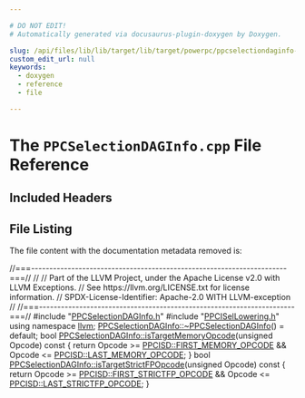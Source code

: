 ```yaml
---

# DO NOT EDIT!
# Automatically generated via docusaurus-plugin-doxygen by Doxygen.

slug: /api/files/lib/lib/target/lib/target/powerpc/ppcselectiondaginfo-cpp
custom_edit_url: null
keywords:
  - doxygen
  - reference
  - file

---
```





# The `PPCSelectionDAGInfo.cpp` File Reference

<DoxygenPage pluginConfig={pluginConfig}>



## Included Headers

<IncludesList>
<IncludesListItem
  filePath="PPCSelectionDAGInfo.h"
  permalink="/docs/api/files/lib/lib/target/lib/target/powerpc/ppcselectiondaginfo-h"
  isLocal="true" />
<IncludesListItem
  filePath="PPCISelLowering.h"
  permalink="/docs/api/files/lib/lib/target/lib/target/powerpc/ppcisellowering-h"
  isLocal="true" />
</IncludesList>


## File Listing

The file content with the documentation metadata removed is:

<ProgramListing>

<Link id="l00001" /><CodeLine lineNumber="1"><Highlight kind="comment">//===----------------------------------------------------------------------===//</Highlight><Highlight kind="normal"></Highlight></CodeLine>
<Link id="l00002" /><CodeLine lineNumber="2"><Highlight kind="normal"></Highlight><Highlight kind="comment">//</Highlight><Highlight kind="normal"></Highlight></CodeLine>
<Link id="l00003" /><CodeLine lineNumber="3"><Highlight kind="normal"></Highlight><Highlight kind="comment">// Part of the LLVM Project, under the Apache License v2.0 with LLVM Exceptions.</Highlight><Highlight kind="normal"></Highlight></CodeLine>
<Link id="l00004" /><CodeLine lineNumber="4"><Highlight kind="normal"></Highlight><Highlight kind="comment">// See https://llvm.org/LICENSE.txt for license information.</Highlight><Highlight kind="normal"></Highlight></CodeLine>
<Link id="l00005" /><CodeLine lineNumber="5"><Highlight kind="normal"></Highlight><Highlight kind="comment">// SPDX-License-Identifier: Apache-2.0 WITH LLVM-exception</Highlight><Highlight kind="normal"></Highlight></CodeLine>
<Link id="l00006" /><CodeLine lineNumber="6"><Highlight kind="normal"></Highlight><Highlight kind="comment">//</Highlight><Highlight kind="normal"></Highlight></CodeLine>
<Link id="l00007" /><CodeLine lineNumber="7"><Highlight kind="normal"></Highlight><Highlight kind="comment">//===----------------------------------------------------------------------===//</Highlight><Highlight kind="normal"></Highlight></CodeLine>
<Link id="l00008" /><CodeLine lineNumber="8"><Highlight kind="normal"></Highlight></CodeLine>
<Link id="l00009" /><CodeLine lineNumber="9"><Highlight kind="normal"></Highlight><Highlight kind="preprocessor">#include &quot;<a href="/docs/api/files/lib/lib/target/lib/target/powerpc/ppcselectiondaginfo-h">PPCSelectionDAGInfo.h</a>&quot;</Highlight><Highlight kind="normal"></Highlight></CodeLine>
<Link id="l00010" /><CodeLine lineNumber="10"><Highlight kind="normal"></Highlight><Highlight kind="preprocessor">#include &quot;<a href="/docs/api/files/lib/lib/target/lib/target/powerpc/ppcisellowering-h">PPCISelLowering.h</a>&quot;</Highlight><Highlight kind="normal"></Highlight></CodeLine>
<Link id="l00011" /><CodeLine lineNumber="11"><Highlight kind="normal"></Highlight></CodeLine>
<Link id="l00012" /><CodeLine lineNumber="12"><Highlight kind="normal"></Highlight><Highlight kind="keyword">using namespace </Highlight><Highlight kind="normal"><a href="/docs/api/namespaces/llvm">llvm</a>;</Highlight></CodeLine>
<Link id="l00013" /><CodeLine lineNumber="13"><Highlight kind="normal"></Highlight></CodeLine>
<Link id="l00014" /><CodeLine lineNumber="14"><Highlight kind="normal"><a href="/docs/api/classes/llvm/ppcselectiondaginfo/#a5d3ed1a0aa8657e5dcd473f18e39044e">PPCSelectionDAGInfo::~PPCSelectionDAGInfo</a>() = </Highlight><Highlight kind="keywordflow">default</Highlight><Highlight kind="normal">;</Highlight></CodeLine>
<Link id="l00015" /><CodeLine lineNumber="15"><Highlight kind="normal"></Highlight></CodeLine>
<Link id="l00016" /><CodeLine lineNumber="16" lineLink="/docs/api/classes/llvm/ppcselectiondaginfo/#a0591246a89154bf5ccb82a8736cd893d"><Highlight kind="normal"></Highlight><Highlight kind="keywordtype">bool</Highlight><Highlight kind="normal"> <a href="/docs/api/classes/llvm/ppcselectiondaginfo/#a0591246a89154bf5ccb82a8736cd893d">PPCSelectionDAGInfo::isTargetMemoryOpcode</a>(</Highlight><Highlight kind="keywordtype">unsigned</Highlight><Highlight kind="normal"> Opcode)</Highlight><Highlight kind="keyword"> const </Highlight><Highlight kind="normal">&#123;</Highlight></CodeLine>
<Link id="l00017" /><CodeLine lineNumber="17"><Highlight kind="normal">  </Highlight><Highlight kind="keywordflow">return</Highlight><Highlight kind="normal"> Opcode &gt;= <a href="/docs/api/namespaces/llvm/ppcisd/#ad1c32e5bb1cb213fb836bc3d221e4f19a48ab1a753603bbb6ce3eac231a498184">PPCISD::FIRST&#95;MEMORY&#95;OPCODE</a> &amp;&amp;</Highlight></CodeLine>
<Link id="l00018" /><CodeLine lineNumber="18"><Highlight kind="normal">         Opcode &lt;= <a href="/docs/api/namespaces/llvm/ppcisd/#ad1c32e5bb1cb213fb836bc3d221e4f19a187ef05806bf70a33b6cefb03ecfc139">PPCISD::LAST&#95;MEMORY&#95;OPCODE</a>;</Highlight></CodeLine>
<Link id="l00019" /><CodeLine lineNumber="19"><Highlight kind="normal">&#125;</Highlight></CodeLine>
<Link id="l00020" /><CodeLine lineNumber="20"><Highlight kind="normal"></Highlight></CodeLine>
<Link id="l00021" /><CodeLine lineNumber="21" lineLink="/docs/api/classes/llvm/ppcselectiondaginfo/#a5c9103845e3b58053ed02512c0a592eb"><Highlight kind="normal"></Highlight><Highlight kind="keywordtype">bool</Highlight><Highlight kind="normal"> <a href="/docs/api/classes/llvm/ppcselectiondaginfo/#a5c9103845e3b58053ed02512c0a592eb">PPCSelectionDAGInfo::isTargetStrictFPOpcode</a>(</Highlight><Highlight kind="keywordtype">unsigned</Highlight><Highlight kind="normal"> Opcode)</Highlight><Highlight kind="keyword"> const </Highlight><Highlight kind="normal">&#123;</Highlight></CodeLine>
<Link id="l00022" /><CodeLine lineNumber="22"><Highlight kind="normal">  </Highlight><Highlight kind="keywordflow">return</Highlight><Highlight kind="normal"> Opcode &gt;= <a href="/docs/api/namespaces/llvm/ppcisd/#ad1c32e5bb1cb213fb836bc3d221e4f19a173a769349d6fff3afc4ad6b38e24664">PPCISD::FIRST&#95;STRICTFP&#95;OPCODE</a> &amp;&amp;</Highlight></CodeLine>
<Link id="l00023" /><CodeLine lineNumber="23"><Highlight kind="normal">         Opcode &lt;= <a href="/docs/api/namespaces/llvm/ppcisd/#ad1c32e5bb1cb213fb836bc3d221e4f19aeaba78fa9a092ab99b5e2dd09d12d6d0">PPCISD::LAST&#95;STRICTFP&#95;OPCODE</a>;</Highlight></CodeLine>
<Link id="l00024" /><CodeLine lineNumber="24"><Highlight kind="normal">&#125;</Highlight></CodeLine>

</ProgramListing>

</DoxygenPage>
